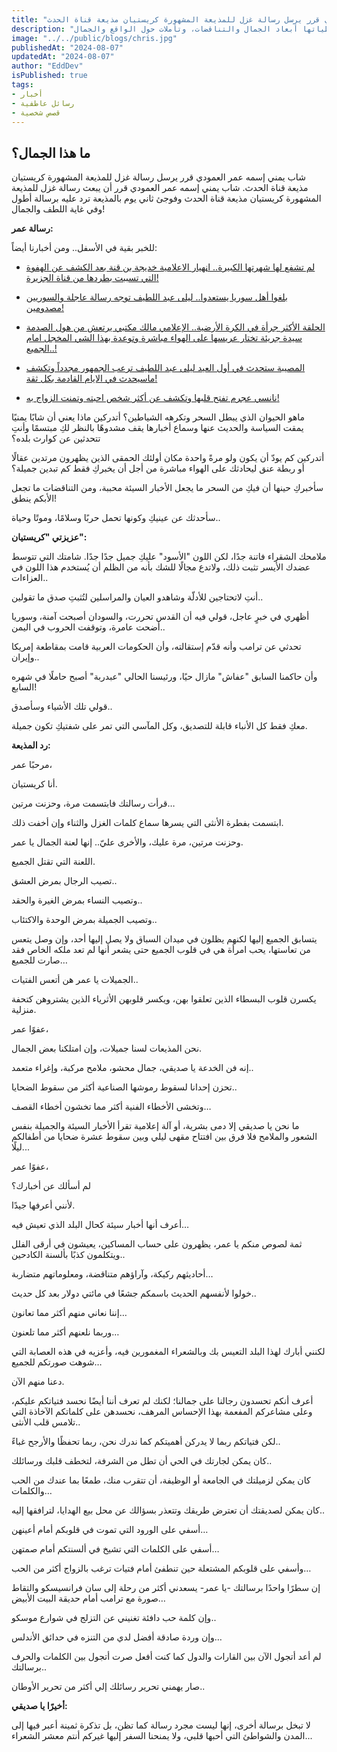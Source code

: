 ```yaml
---
title: "ما هذا الجمال ؟ شاب يمني إسمه عمر العمودي قرر يرسل رسالة غزل للمذيعة المشهورة كريستيان مذيعة قناة الحدث"
description: "رسالة من شاب يمني يدعى عمر العمودي إلى المذيعة الشهيرة كريستيان تلقى ردًا مفاجئًا. رسالة تحمل في طياتها أبعاد الجمال والتناقضات، وتأملات حول الواقع والجمال."
image: "../../public/blogs/chris.jpg"
publishedAt: "2024-08-07"
updatedAt: "2024-08-07"
author: "EddDev" 
isPublished: true
tags: 
- أخبار 
- رسائل عاطفية
- قصص شخصية
---
```



## ما هذا الجمال؟

شاب يمني إسمه عمر العمودي قرر يرسل رسالة غزل للمذيعة المشهورة كريستيان مذيعة قناة الحدث. شاب يمني إسمه عمر العمودي قرر أن يبعث رسالة غزل للمذيعة المشهورة كريستيان مذيعة قناة الحدث وفوجئ ثاني يوم بالمذيعة ترد عليه برسالة أطول وفي غاية اللطف والجمال!

**رسالة عمر:**

للخبر بقية في الأسفل.. ومن أخبارنا أيضاً:

- [لم تشفع لها شهرتها الكبيرة.. اڼهيار الاعلامية خديجة بن قنة بعد الكشف عن الهفوة التي تسببت بطردها من قناة الجزيرة!](https://techhubtalks.pro/blogs/khadija-ben-qenna-a-journey-of-triumphs-and-challenges)

- [بلغوا أهل سوريا يستعدوا.. ليلى عبد اللطيف توجه رسالة عاجلة والسوريين مصدومين!](https://techhubtalks.pro/blogs/abdelatif-syria)

- [الحلقة الأكثر جرأة في الكرة الأرضية.. الإعلامي مالك مكتبي يرتعش من هول الصدمة سيدة جريئة تختار عريسها على الهواء مباشرة وتوعدة بهذا الشي المخجل امام الجميع..!](https://techhubtalks.pro/blogs/watch)

- [المصيبة ستحدث في أول العيد ليلى عبد اللطيف ترعب الجمهور مجدداً وتكشف ماسيحدث في الايام القادمة بكل ثقة!](https://techhubtalks.pro/blogs/abdel-latif-now)

- [نانسي عجرم تفتح قلبها وتكشف عن أكثر شخص احبته وتمنت الزواج به!](https://techhubtalks.pro/blogs/nancy)

ماهو الحيوان الذي يبطل السحر وتكرهه الشياطين؟ أتدركين ماذا يعني أن شابًا يمنيًا يمقت السياسة والحديث عنها وسماع أخبارها يقف مشدوهًا بالنظر لكِ مبتسمًا وأنتِ تتحدثين عن كوارث بلده؟

أتدركين كم يودّ أن يكون ولو مرةً واحدة مكان أولئك الحمقى الذين يظهرون مرتدين عقالًا أو ربطة عنق ليحادثك على الهواء مباشرة من أجل أن يخبركِ فقط كم تبدين جميلة؟

سأخبركِ حينها أن فيكِ من السحر ما يجعل الأخبار السيئة محببة، ومن التناقضات ما تجعل الأبكم ينطق!

سأحدثك عن عينيكِ وكونها تحمل حربًا وسلامًا، وموتًا وحياة..

**عزيزتي "كريستيان":**

ملامحك الشقراء فاتنة جدًا، لكن اللون "الأسود" عليكِ جميل جدًا جدًا. شامتك التي تتوسط عضدك الأيسر تثبت ذلك، ولاتدع مجالًا للشك بأنه من الظلم أن يُستخدم هذا اللون في العزاءات..

أنتِ لاتحتاجين للأدلّة وشاهدو العيان والمراسلين لتُثبتِ صدق ما تقولين..

أظهري في خبرٍ عاجل، قولي فيه أن القدس تحررت، والسودان أصبحت آمنة، وسوريا أضحت عامرة، وتوقفت الحروب في اليمن..

تحدثي عن ترامب وأنه قدّم إستقالته، وأن الحكومات العربية قامت بمقاطعة إمريكا وإيران..

وأن حاكمنا السابق "عفاش" مازال حيًا، ورئيسنا الحالي "عبدربة" أصبح حاملًا في شهره السابع!

قولي تلك الأشياء وسأصدق..

معكِ فقط كل الأنباء قابلة للتصديق، وكل المآسي التي تمر على شفتيكِ تكون جميلة.

**رد المذيعة:**

مرحبًا عمر،

أنا كريستيان.

قرأت رسالتك فابتسمت مرة، وحزنت مرتين…

ابتسمت بفطرة الأنثى التي يسرها سماع كلمات الغزل والثناء وإن أخفت ذلك.

وحزنت مرتين، مرة عليك، والأخرى عليّ.. إنها لعنة الجمال يا عمر.

اللعنة التي تقتل الجميع.

تصيب الرجال بمرض العشق..

وتصيب النساء بمرض الغيرة والحقد..

وتصيب الجميلة بمرض الوحدة والاكتئاب..

يتسابق الجميع إليها لكنهم يظلون في ميدان السباق ولا يصل إليها أحد، وإن وصل يتعس من تعاستها، يحب امرأة هي في قلوب الجميع حتى يشعر أنها لم تعد ملكه الخاص فقد صارت للجميع…

الجميلات يا عمر هن أتعس الفتيات..

يكسرن قلوب البسطاء الذين تعلقوا بهن، ويكسر قلوبهن الأثرياء الذين يشتروهن كتحفة منزلية.

عفوًا عمر،

نحن المذيعات لسنا جميلات، وإن امتلكنا بعض الجمال.

إنه فن الخدعة يا صديقي، جمال محشو، ملامح مركبة، وإغراء متعمد..

تحزن إحدانا لسقوط رموشها الصناعية أكثر من سقوط الضحايا..

وتخشى الأخطاء الفنية أكثر مما تخشون أخطاء القصف…

ما نحن يا صديقي إلا دمى بشرية، أو آلة إعلامية تقرأ الأخبار السيئة والجميلة بنفس الشعور والملامح فلا فرق بين افتتاح مقهى ليلي وبين سقوط عشرة ضحايا من أطفالكم ليلًا...

عفوًا عمر،

لم أسألك عن أخبارك؟

لأنني أعرفها جيدًا.

أعرف أنها أخبار سيئة كحال البلد الذي تعيش فيه…

ثمة لصوص منكم يا عمر، يظهرون على حساب المساكين، يعيشون في أرقى الفلل ويتكلمون كذبًا بألسنة الكادحين..

أحاديثهم ركيكة، وآراؤهم متناقضة، ومعلوماتهم متضاربة…

خولوا لأنفسهم الحديث باسمكم جشعًا في مائتي دولار بعد كل حديث..

إننا نعاني منهم أكثر مما تعانون…

وربما نلعنهم أكثر مما تلعنون…

لكنني أبارك لهذا البلد التعيس بك وبالشعراء المغمورين فيه، وأعزيه في هذه العصابة التي شوهت صورتكم للجميع…

دعنا منهم الآن.

أعرف أنكم تحسدون رجالنا على جمالنا؛ لكنك لم تعرف أننا أيضًا نحسد فتياتكم عليكم، وعلى مشاعركم المفعمة بهذا الإحساس المرهف، نحسدهن على كلماتكم الآخاذة التي تلامس قلب الأنثى..

لكن فتياتكم ربما لا يدركن أهميتكم كما ندرك نحن، ربما تحفظًا والأرجح غباءً..

كان يمكن لجارتك في الحي أن تطل من الشرفة، لتخطف قلبك ورسائلك..

كان يمكن لزميلتك في الجامعة أو الوظيفة، أن تتقرب منك، طمعًا بما عندك من الحب والكلمات…

كان يمكن لصديقتك أن تعترض طريقك وتتعذر بسؤالك عن محل بيع الهدايا، لترافقها إليه..

أسفي على الورود التي تموت في قلوبكم أمام أعينهن…

أسفي على الكلمات التي تشيخ في ألسنتكم أمام صمتهن…

وأسفي على قلوبكم المشتعلة حين تنطفئ أمام فتيات ترغب بالزواج أكثر من الحب…

إن سطرًا واحدًا برسالتك -يا عمر- يسعدني أكثر من رحلة إلى سان فرانسيسكو والتقاط صورة مع ترامب أمام حديقة البيت الأبيض…

وإن كلمة حب دافئة تغنيني عن التزلج في شوارع موسكو..

وإن وردة صادقة أفضل لدي من التنزه في حدائق الأندلس…

لم أعد أتجول الآن بين القارات والدول كما كنت أفعل صرت أتجول بين الكلمات والحرف برسالتك..

صار يهمني تحرير رسائلك إلي أكثر من تحرير الأوطان..

**أخيرًا يا صديقي:**

لا تبخل برسالة أخرى، إنها ليست مجرد رسالة كما تظن، بل تذكرة ثمينة أعبر فيها إلى المدن والشواطئ التي أحبها قلبي، ولا يمنحنا السفر إليها غيركم أنتم معشر الشعراء...
